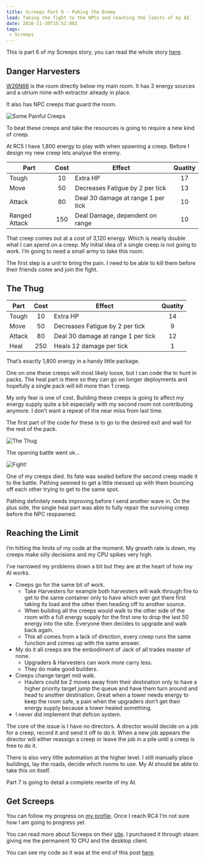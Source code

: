 ```yaml
---
title: Screeps Part 6 – Poking the Enemy
lead: Taking the fight to the NPCs and reaching the limits of my AI.
date: 2016-11-30T15:52:00Z
tags:
 - Screeps
---
```

This is part 6 of my Screeps story, you can read the whole story [here](/articles/screeps).

## Danger Harvesters

[W26N66](https://screeps.com/a/#!/room/W26N66) is the room directly below my main room. It has 3 energy sources and a utrium mine with extractor already in place.

It also has NPC creeps that guard the room.

![Some Painful Creeps](./some-painful-creeps.png)

To beat these creeps and take the resources is going to require a new kind of creep.

At RC5 I have 1,800 energy to play with when spawning a creep. Before I design my new creep lets analyse the enemy.

|Part|Cost|Effect|Quatity|
|----|:--:|------|:-----:|
|Tough|10|Extra HP|17|
|Move|50 |Decreases Fatigue by 2 per tick|13|
|Attack|80|Deal 30 damage at range 1 per tick|10|
|Ranged Attack|150|Deal Damage, dependent on range|10|

That creep comes out at a cost of 3,120 energy. Which is nearly double what I can spend on a creep. My initial idea of a single creep is not going to work. I’m going to need a small army to take this room.

The first step is a unit to bring the pain. I need to be able to kill them before their friends come and join the fight.

## The Thug

|Part|Cost|Effect|Quatity|
|----|:--:|------|:-----:|
|Tough|10|Extra HP|14|
|Move|50|Decreases Fatigue by 2 per tick|9|
|Attack|80|Deal 30 damage at range 1 per tick|12|
|Heal|250|Heals 12 damage per tick|1|

That’s exactly 1,800 energy in a handy little package.

One on one these creeps will most likely loose, but I can code the to hunt in packs. The heal part is there so they can go on longer deployments and hopefully a single pack will kill more than 1 creep.

My only fear is one of cost. Building these creeps is going to affect my energy supply quite a bit especially with my second room not contributing anymore. I don’t want a repeat of the near miss from last time.

The first part of the code for these is to go to the desired exit and wait for the rest of the pack.

![The Thug](./thug.png)

The opening battle went ok…

![Fight!](./battle.png)

One of my creeps died. Its fate was sealed before the second creep made it to the battle. Pathing seemed to get a little messed up with them bouncing off each other trying to get to the same spot.

Pathing definitely needs improving before I send another wave in. On the plus side, the single heal part was able to fully repair the surviving creep before the NPC respawned.

## Reaching the Limit

I’m hitting the limits of my code at the moment. My growth rate is down, my creeps make silly decisions and my CPU spikes very high.

I’ve narrowed my problems down a bit but they are at the heart of how my AI works.

  - Creeps go for the same bit of work.
    - Take Harvesters for example both harvesters will walk through fire to get to the same container only to have which ever got there first taking its load and the other then heading off to another source.
    - When building all the creeps would walk to the other side of the room with a full energy supply for the first one to drop the last 50 energy into the site. Everyone then decides to upgrade and walk back again.
    - This all comes from a lack of direction, every creep runs the same function and comes up with the same answer.
  - My do it all creeps are the embodiment of Jack of all trades master of none.
    - Upgraders & Harvesters can work more carry less.
    - They do make good builders.
  - Creeps change target mid walk.
    - Haulers could be 2 moves away from their destination only to have a higher priority target jump the queue and have them turn around and head to another destination. Great when a tower needs energy to keep the room safe, a pain when the upgraders don’t get their energy supply because a tower healed something.
  - I never did implement that defcon system.

The core of the issue is I have no directors. A director would decide on a job for a creep, record it and send it off to do it. When a new job appears the director will either reassign a creep or leave the job in a pile until a creep is free to do it.

There is also very little automation at the higher level. I still manually place buildings, lay the roads, decide which rooms to use. My AI should be able to take this on itself.

Part 7 is going to detail a complete rewrite of my AI.

## Get Screeps

You can follow my progress on [my profile](https://screeps.com/a/#!/profile/Arcath). Once I reach RC4 I’m not sure how I am going to progress yet.

You can read more about Screeps on their [site](https://screeps.com/). I purchased it through steam giving me the permanent 10 CPU and the desktop client.

You can see my code as it was at the end of this post [here](https://github.com/Arcath/screeps-code/tree/09fb0457a6575056f70e282aff8cc70ecfebce4a).
